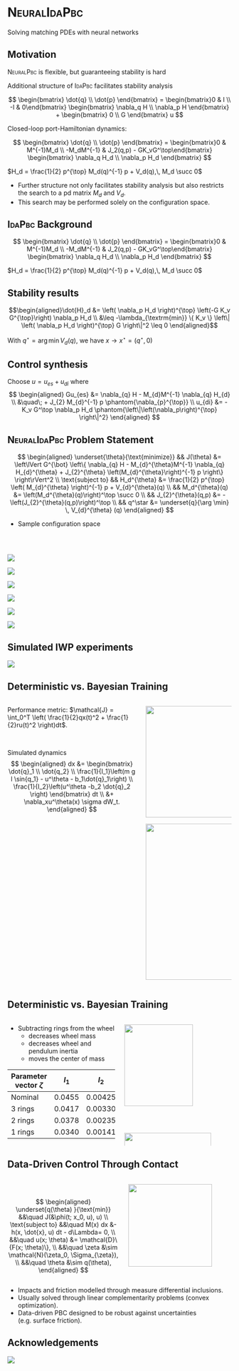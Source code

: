 # <span style="font-variant:small-caps;">NeuralIdaPbc</span> {visibility="uncounted"}
<!-- ###################################################################### -->

Solving matching PDEs with neural networks


## Motivation {auto-animate="true"}
<!-- ###################################################################### -->

<span style="font-variant:small-caps;">NeuralPbc</span> is flexible, but guaranteeing stability is hard

Additional structure of <span style="font-variant:small-caps;">IdaPbc</span> facilitates stability analysis


<!-- :::: {.r-stack} -->

<!-- ::: {.fragment .fade-out fragment-index=0} -->
$$ \begin{bmatrix} \dot{q} \\ \dot{p} \end{bmatrix} = \begin{bmatrix}0 & I \\ -I & 0\end{bmatrix} \begin{bmatrix} \nabla_q H \\ \nabla_p H  \end{bmatrix} + \begin{bmatrix} 0 \\ G \end{bmatrix} u $$
<!-- ::: -->

Closed-loop port-Hamiltonian dynamics:

<!-- ::: {.fragment .fade-in fragment-index=0} -->
$$
\begin{bmatrix} \dot{q} \\ \dot{p} \end{bmatrix}
=
\begin{bmatrix}0 & M^{-1}M_d \\ -M_dM^{-1} & J_2(q,p) - GK_vG^\top\end{bmatrix}
\begin{bmatrix} \nabla_q H_d \\ \nabla_p H_d \end{bmatrix}
$$
<!-- ::: -->
<!-- :::: -->

$H_d = \frac{1}{2} p^{\top} M_d(q)^{-1} p + V_d(q),\, M_d \succ 0$

::: {.notes}
- Further structure not only facilitates stability analysis but also restricts the search to a pd matrix $M_d$ and $V_d$.
- This search may be performed solely on the configuration space.
:::


## <span style="font-variant:small-caps;">IdaPbc</span> Background {auto-animate="true"}
<!-- ###################################################################### -->

$$ \begin{bmatrix} \dot{q} \\ \dot{p} \end{bmatrix} = \begin{bmatrix}0 & M^{-1}M_d \\ -M_dM^{-1} & J_2(q,p) - GK_vG^\top\end{bmatrix} \begin{bmatrix} \nabla_q H_d \\ \nabla_p H_d \end{bmatrix} $$

$H_d = \frac{1}{2} p^{\top} M_d(q)^{-1} p + V_d(q),\, M_d \succ 0$

:::: {layout-ncol="2"}

::: {.callout}
## Stability results

$$\begin{aligned}\dot{H}_d &= \left( \nabla_p H_d \right)^{\top} \left(-G K_v G^{\top}\right) \nabla_p H_d \\ &\leq -\lambda_{\textrm{min}} \{ K_v \} \left\| \left( \nabla_p H_d \right)^{\top} G \right\|^2 \leq 0 \end{aligned}$$

With $q^\star = \arg \min V_d(q)$, we have $x \to x^\star = (q^\star, 0)$
:::

::: {.fragment .fade-left}
::: {.callout}
## Control synthesis

Choose $u = u_{es} + u_{di}$ where
$$
\begin{aligned} 
Gu_{es} &= \nabla_{q} H - M_{d}M^{-1} \nabla_{q} H_{d} \\
&\quad\; + J_{2} M_{d}^{-1} p \phantom{\nabla_{p}^{\top}} \\
u_{di} &= -K_v G^\top \nabla_p H_d \phantom{\left\|\left(\nabla_p\right)^{\top} \right\|^2} 
\end{aligned}
$$
:::
:::

::::

## <span style="font-variant:small-caps;">NeuralIdaPbc</span> Problem Statement  {transition="fade-in zoom-out"}
<!-- ###################################################################### -->

:::: {layout="[-10, 100, -10]"}
::: {.callout}
$$
\begin{aligned}
\underset{\theta}{\text{minimize}} && J(\theta) &= \left\lVert G^{\bot} \left\{ \nabla_{q} H - M_{d}^{\theta}M^{-1} \nabla_{q} H_{d}^{\theta} + J_{2}^{\theta} \left(M_{d}^{\theta}\right)^{-1} p \right\} \right\rVert^2  \\
\text{subject to} 
&& H_d^{\theta} &= \frac{1}{2} p^{\top} \left( M_{d}^{\theta} \right)^{-1} p + V_{d}^{\theta}(q)
\\
&& M_d^{\theta}(q) &= \left(M_d^{\theta}(q)\right)^\top \succ 0
\\
&& J_{2}^{\theta}(q,p) &= -\left(J_{2}^{\theta}(q,p)\right)^\top
\\
&& q^\star &= \underset{q}{\arg \min} \, V_{d}^{\theta} (q)
\end{aligned}
$$
:::
::::

::: {.incremental}
* Sample configuration space
:::


##
<!-- ###################################################################### -->

<br/>

:::: {.r-stack}

![](contents/assets/nn-pbc-struct-frame-00.png){.fragment .fade-out fragment-index=0}

![](contents/assets/nn-pbc-struct-frame-01.png){.fragment .fade-in-then-out fragment-index=0}

![](contents/assets/nn-pbc-struct-frame-02.png){.fragment .fade-in-then-out fragment-index=1}

![](contents/assets/nn-pbc-struct-frame-03.png){.fragment .fade-in-then-out fragment-index=2}

![](contents/assets/nn-pbc-struct-frame-04.png){.fragment .fade-in-then-out fragment-index=3}

![](contents/assets/nn-pbc-struct-frame-05.png){.fragment .fade-in-then-out fragment-index=4}


::::

## {background-video="contents/assets/iwp-firefox.mp4" background-size="contain" background-video-loop="true" background-video-muted="true"}
<!-- ###################################################################### -->


## Simulated IWP experiments
<!-- ###################################################################### -->

![](contents/assets/idapbc-iwp-evolution.png)

<!-- ###################################################################### -->

## Deterministic vs. Bayesian Training {.smaller}
<!-- ###################################################################### -->

:::: {.columns}

::: {.column width="60%"}

Performance metric: $\mathcal{J} = \int_0^T \left( \frac{1}{2}qx(t)^2 + \frac{1}{2}ru(t)^2  \right)dt$.

&nbsp;

Simulated dynamics  
$$
\begin{aligned}
dx &= \begin{bmatrix}
\dot{q}_1 \\ \dot{q_2} \\ \frac{1}{I_1}\left(m g l \sin{q_1} - u^\theta -
b_1\dot{q}_1\right) \\ \frac{1}{I_2}\left(u^\theta -b_2 \dot{q}_2 \right)
\end{bmatrix} dt \\
&+ \nabla_xu^\theta(x) \sigma dW_t.
\end{aligned}
$$


:::

::: {.column width="40%"}

![](contents/assets/iwp.svg){.absolute top=100 right=0 width="300" height="250"}

![](contents/assets/bandplot.svg){.absolute top=300 right=0 width="400" height="350"}

:::

::::

<!-- ###################################################################### -->


## Deterministic vs. Bayesian Training {.smaller}
<!-- ###################################################################### -->

:::: {.columns}

::: {.column width="50%"}

* Subtracting rings from the wheel
    * decreases wheel mass
    * decreases wheel and pendulum inertia 
    * moves the center of mass

::: {.callout}
|Parameter vector $\zeta$| $I_1$ | $I_2$ | $m g l$ |Error|
|---|:---:|:---:|:---:|:---:|
|Nominal|$0.0455$|$0.00425$|$1.795$|$0$|
|3 rings|$0.0417$|$0.00330$|$1.577$|$0.122$|
|2 rings|$0.0378$|$0.00235$|$1.358$|$0.243$|
|1 rings|$0.0340$|$0.00141$|$1.140$|$0.365$|
:::
:::

::: {.column width="50%" layout-valign="center"}

![](contents/assets/four-rings.jpg){width=80% layout-valign="center"}

![](contents/assets/idapbc_bar.svg){width=90%}


:::
::::

## {background-video="contents/assets/iwp_bayesian.mp4" background-size="contain" background-video-loop="true" background-video-muted="true"}



## Data-Driven Control Through Contact {.smaller}
<!-- ###################################################################### -->

:::: {.columns}

::: {.column width="52%"}

&nbsp;

::: {.callout}
$$
\begin{aligned}
\underset{q(\theta) }{\text{min}} 
&&\quad J(&\phi(t; x_0, u), u) \\
\text{subject to} 
&&\quad M(x) dx &- h(x, \dot{x}, u) dt - d\Lambda= 0, \\
&&\quad u(x; \theta) &= \mathcal{D}\{F(x; \theta)\}, \\
&&\quad \zeta &\sim \mathcal{N}(\zeta_0, \Sigma_{\zeta}), \\
&&\quad \theta &\sim q(\theta),
\end{aligned} 
$$
:::
:::

::: {.column width="48%"}

![](contents/assets/rimless_wheel.svg){width=90%}

:::

::::

::: {.incremental}
* Impacts and friction modelled through measure differential inclusions.
* Usually solved through linear complementarity problems (convex optimization).
* Data-driven PBC designed to be robust against uncertainties (e.g. surface friction).
:::

## Acknowledgements

![](contents/assets/acknowledgement.jpg){fig-align="center"}

## {background-image="contents/contents/assets/qa_background.png" visibility="uncounted"}
<!--  -->
